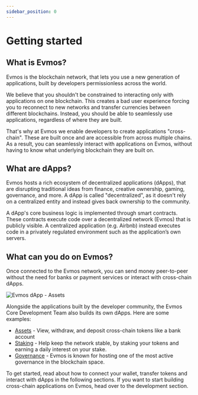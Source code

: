```yaml
---
sidebar_position: 0
---
```


# Getting started

## What is Evmos?

Evmos is the blockchain network, that lets you use a new generation of applications, built by developers permissionless across the world.

We believe that you shouldn't be constrained to interacting only with applications on one blockchain. This creates a bad user experience forcing you to reconnect to new networks and transfer currencies between different blockchains. Instead, you should be able to seamlessly use applications, regardless of where they are built.

That's why at Evmos we enable developers to create applications "cross-chain". These are built once and are accessible from across multiple chains. As a result, you can seamlessly interact with applications on Evmos, without having to know what underlying blockchain they are built on.

## What are dApps?

Evmos hosts a rich ecosystem of decentralized applications (dApps), that are disrupting traditional ideas from finance, creative ownership, gaming, governance, and more. A dApp is called "decentralized", as it doesn't rely on a centralized entity and instead gives back ownership to the community.

A dApp's core business logic is implemented through smart contracts. These contracts execute code over a decentralized network (Evmos) that is publicly visible. A centralized application (e.g. Airbnb) instead executes code in a privately regulated environment such as the application’s own servers.

## What can you do on Evmos?

Once connected to the Evmos network, you can send money peer-to-peer without the need for banks or payment services or interact with cross-chain dApps.

![Evmos dApp - Assets](/img/evmos_dapp_assets.png)

Alongside the applications built by the developer community, the Evmos Core Development Team also builds its own dApps. Here are some examples:

* [Assets](https://app.evmos.org/assets) - View, withdraw, and deposit cross-chain tokens like a bank account
* [Staking](https://app.evmos.org/staking) - Help keep the network stable, by staking your tokens and earning a daily interest on your stake.
* [Governance](https://app.evmos.org/governance) - Evmos is known for hosting one of the most active governance in the blockchain space.

To get started, read about how to connect your wallet, transfer tokens and interact with dApps in the following sections. If you want to start building cross-chain applications on Evmos, head over to the development section.
